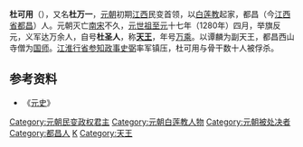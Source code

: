 '''杜可用'''（{{bd|13世纪|？|1280年|catIdx=D}}），又名'''杜万一'''，[[元朝|元朝]]初期[[江西|江西]]民变首领，以[[白莲教|白莲教]]起家，都昌（今[[江西省|江西省]][[都昌|都昌]]）人。元朝灭亡[[南宋|南宋]]不久，[[元世祖|元世祖]][[至元_(元世祖)|至元]]十七年（1280年）四月，举旗反元，义军达万余人，自号'''杜圣人'''，称'''[[天王|天王]]'''，年号[[万乘|万乘]]。以谭麟为副天王，都昌西山寺僧为[[国师|国师]]。[[江淮行省|江淮行省]][[参知政事|参知政事]][[史弼|史弼]]率军镇压，杜可用与骨干数十人被俘杀。

== 参考资料 ==
*《[[元史|元史]]》

{{中國民變起事領袖}}
{{元朝人物小作品}}

{{DEFAULTSORT:D}}
[[Category:元朝民变政权君主|Category:元朝民变政权君主]]
[[Category:元朝白莲教人物|Category:元朝白莲教人物]]
[[Category:元朝被处决者|Category:元朝被处决者]]
[[Category:都昌人|Category:都昌人]]
[[Category:杜姓|K]]
[[Category:天王|Category:天王]]